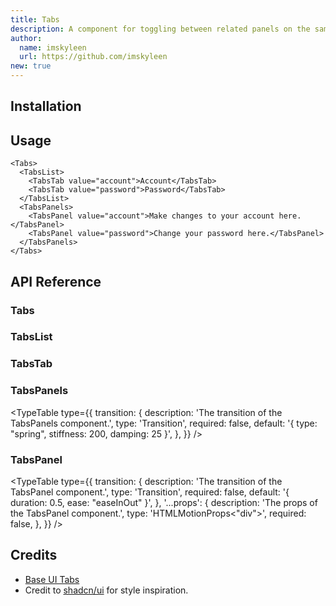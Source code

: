 ```yaml
---
title: Tabs
description: A component for toggling between related panels on the same page.
author:
  name: imskyleen
  url: https://github.com/imskyleen
new: true
---
```


<ComponentPreview name="demo-components-base-tabs" />

## Installation

<ComponentInstallation name="components-base-tabs" />

## Usage

```tsx
<Tabs>
  <TabsList>
    <TabsTab value="account">Account</TabsTab>
    <TabsTab value="password">Password</TabsTab>
  </TabsList>
  <TabsPanels>
    <TabsPanel value="account">Make changes to your account here.</TabsPanel>
    <TabsPanel value="password">Change your password here.</TabsPanel>
  </TabsPanels>
</Tabs>
```

## API Reference

### Tabs

<div className="flex flex-col gap-2">
<ExternalLink
  href="https://animate-ui.com/docs/primitives/base/tabs#tabs"
  text="Animate UI API Reference - Tabs Primitive"
/>

<ExternalLink
  href="https://base-ui.com/react/components/tabs#root"
  text="Base UI API Reference - Tabs.Root"
/>
</div>

### TabsList

<div className="flex flex-col gap-2">
<ExternalLink
  href="https://animate-ui.com/docs/primitives/base/tabs#tabslist"
  text="Animate UI API Reference - TabsList Primitive"
/>

<ExternalLink
  href="https://base-ui.com/react/components/tabs#list"
  text="Base UI API Reference - Tabs.List"
/>
</div>

### TabsTab

<div className="flex flex-col gap-2">
<ExternalLink
  href="https://animate-ui.com/docs/primitives/base/tabs#tabstab"
  text="Animate UI API Reference - TabsTab Primitive"
/>

<ExternalLink
  href="https://base-ui.com/react/components/tabs#tab"
  text="Base UI API Reference - Tabs.Tab"
/>
</div>

### TabsPanels

<div className="flex flex-col gap-2">
<ExternalLink
  href="https://animate-ui.com/docs/primitives/base/tabs#tabspanels"
  text="Animate UI API Reference - TabsPanels Primitive"
/>

<ExternalLink
  href="https://animate-ui.com/docs/primitives/effects/auto-height#autoheight"
  text="Animate UI API Reference - AutoHeight"
/>
</div>

<TypeTable
  type={{
    transition: {
      description: 'The transition of the TabsPanels component.',
      type: 'Transition',
      required: false,
      default: '{ type: "spring", stiffness: 200, damping: 25 }',
    },
  }}
/>

### TabsPanel

<div className="flex flex-col gap-2">
<ExternalLink
  href="https://animate-ui.com/docs/primitives/base/tabs#tabspanel"
  text="Animate UI API Reference - TabsPanel Primitive"
/>

<ExternalLink
  href="https://base-ui.com/react/components/tabs#panel"
  text="Base UI API Reference - Tabs.Panel"
/>
</div>

<TypeTable
  type={{
    transition: {
      description: 'The transition of the TabsPanel component.',
      type: 'Transition',
      required: false,
      default: '{ duration: 0.5, ease: "easeInOut" }',
    },
    '...props': {
      description: 'The props of the TabsPanel component.',
      type: 'HTMLMotionProps<"div">',
      required: false,
    },
  }}
/>

## Credits

- [Base UI Tabs](https://base-ui.com/react/components/tabs)
- Credit to [shadcn/ui](https://ui.shadcn.com/docs/components/tabs) for style inspiration.
